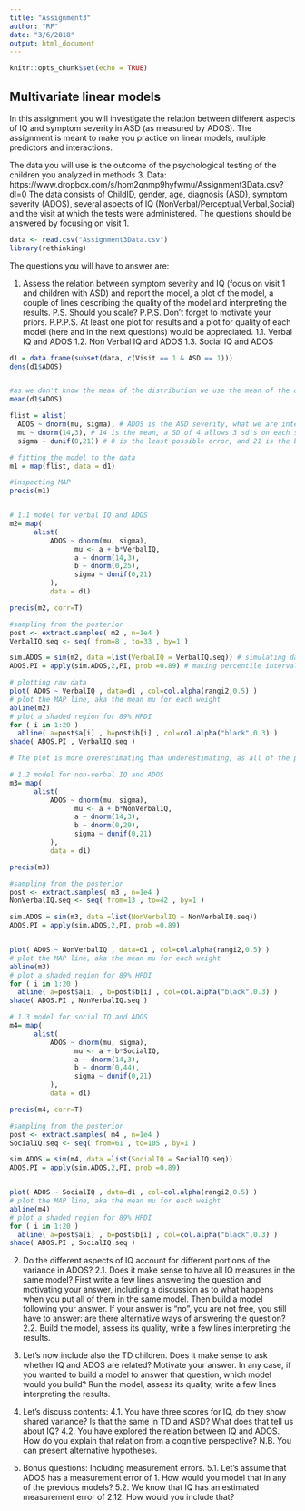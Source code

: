 ```yaml
---
title: "Assignment3"
author: "RF"
date: "3/6/2018"
output: html_document
---
```


```r
knitr::opts_chunk$set(echo = TRUE)
```

## Multivariate linear models

In this assignment you will investigate the relation between different aspects of IQ and symptom severity in ASD (as measured by ADOS). The assignment is meant to make you practice on linear models, multiple predictors and interactions.

The data you will use is the outcome of the psychological testing of the children you analyzed in methods 3.
Data: https://www.dropbox.com/s/hom2qnmp9hyfwmu/Assignment3Data.csv?dl=0
The data consists of ChildID, gender, age, diagnosis (ASD), symptom severity (ADOS), several aspects of IQ (NonVerbal/Perceptual,Verbal,Social) and the visit at which the tests were administered. The questions should be answered by focusing on visit 1.
```r
data <- read.csv("Assignment3Data.csv")
library(rethinking)
```

The questions you will have to answer are:

1. Assess the relation between symptom severity and IQ (focus on visit 1 and children with ASD) and report the model, a plot of the model, a couple of lines describing the quality of the model and interpreting the results. 
P.S. Should you scale? 
P.P.S. Don't forget to motivate your priors. 
P.P.P.S. At least one plot for results and a plot for quality of each model (here and in the next questions) would be appreciated.
1.1. Verbal IQ and ADOS
1.2. Non Verbal IQ and ADOS
1.3. Social IQ and ADOS
```r

d1 = data.frame(subset(data, c(Visit == 1 & ASD == 1)))
dens(d1$ADOS)


#as we don't know the mean of the distribution we use the mean of the outcome, as the best suggestion
mean(d1$ADOS)

flist = alist(
  ADOS ~ dnorm(mu, sigma), # ADOS is the ASD severity, what we are interested in
  mu ~ dnorm(14,3), # 14 is the mean, a SD of 4 allows 3 sd's on each side of the mean within the data
  sigma ~ dunif(0,21)) # 0 is the least possible error, and 21 is the biggest possible error of ADOS

# fitting the model to the data
m1 = map(flist, data = d1)

#inspecting MAP
precis(m1)


# 1.1 model for verbal IQ and ADOS
m2= map(
      alist(
          ADOS ~ dnorm(mu, sigma), 
                mu <- a + b*VerbalIQ, 
                a ~ dnorm(14,3), 
                b ~ dnorm(0,25), 
                sigma ~ dunif(0,21)
          ), 
          data = d1)

precis(m2, corr=T)

#sampling from the posterior
post <- extract.samples( m2 , n=1e4 )
VerbalIQ.seq <- seq( from=8 , to=33 , by=1 )

sim.ADOS = sim(m2, data =list(VerbalIQ = VerbalIQ.seq)) # simulating data for verbal IQ
ADOS.PI = apply(sim.ADOS,2,PI, prob =0.89) # making percentile intervals

# plotting raw data
plot( ADOS ~ VerbalIQ , data=d1 , col=col.alpha(rangi2,0.5) )
# plot the MAP line, aka the mean mu for each weight
abline(m2)
# plot a shaded region for 89% HPDI
for ( i in 1:20 )
  abline( a=post$a[i] , b=post$b[i] , col=col.alpha("black",0.3) )
shade( ADOS.PI , VerbalIQ.seq )

# The plot is more overestimating than underestimating, as all of the points above the lines are withing the 89% interval, but not all of the dots below are within the shade

# 1.2 model for non-verbal IQ and ADOS
m3= map(
      alist(
          ADOS ~ dnorm(mu, sigma), 
                mu <- a + b*NonVerbalIQ, 
                a ~ dnorm(14,3), 
                b ~ dnorm(0,29), 
                sigma ~ dunif(0,21)
          ), 
          data = d1)

precis(m3)

#sampling from the posterior
post <- extract.samples( m3 , n=1e4 )
NonVerbalIQ.seq <- seq( from=13 , to=42 , by=1 )

sim.ADOS = sim(m3, data =list(NonVerbalIQ = NonVerbalIQ.seq))
ADOS.PI = apply(sim.ADOS,2,PI, prob =0.89)


plot( ADOS ~ NonVerbalIQ , data=d1 , col=col.alpha(rangi2,0.5) )
# plot the MAP line, aka the mean mu for each weight
abline(m3)
# plot a shaded region for 89% HPDI
for ( i in 1:20 )
  abline( a=post$a[i] , b=post$b[i] , col=col.alpha("black",0.3) )
shade( ADOS.PI , NonVerbalIQ.seq )

# 1.3 model for social IQ and ADOS
m4= map(
      alist(
          ADOS ~ dnorm(mu, sigma), 
                mu <- a + b*SocialIQ, 
                a ~ dnorm(14,3), 
                b ~ dnorm(0,44), 
                sigma ~ dunif(0,21)
          ), 
          data = d1)

precis(m4, corr=T)

#sampling from the posterior
post <- extract.samples( m4 , n=1e4 )
SocialIQ.seq <- seq( from=61 , to=105 , by=1 )

sim.ADOS = sim(m4, data =list(SocialIQ = SocialIQ.seq))
ADOS.PI = apply(sim.ADOS,2,PI, prob =0.89)


plot( ADOS ~ SocialIQ , data=d1 , col=col.alpha(rangi2,0.5) )
# plot the MAP line, aka the mean mu for each weight
abline(m4)
# plot a shaded region for 89% HPDI
for ( i in 1:20 )
  abline( a=post$a[i] , b=post$b[i] , col=col.alpha("black",0.3) )
shade( ADOS.PI , SocialIQ.seq )
```

2. Do the different aspects of IQ account for different portions of the variance in ADOS? 
2.1. Does it make sense to have all IQ measures in the same model? First write a few lines answering the question and motivating your answer, including a discussion as to what happens when you put all of them in the same model. Then build a model following your answer. If your answer is "no", you are not free, you still have to answer: are there alternative ways of answering the question?
2.2. Build the model, assess its quality, write a few lines interpreting the results.

3. Let's now include also the TD children. Does it make sense to ask whether IQ and ADOS are related? Motivate your answer. In any case, if you wanted to build a model to answer that question, which model would you build? Run the model, assess its quality, write a few lines interpreting the results.

4. Let's discuss contents:
4.1. You have three scores for IQ, do they show shared variance? Is that the same in TD and ASD? What does that tell us about IQ?
4.2. You have explored the relation between IQ and ADOS. How do you explain that relation from a cognitive perspective? N.B. You can present alternative hypotheses.

5. Bonus questions: Including measurement errors. 
5.1. Let's assume that ADOS has a measurement error of 1. How would you model that in any of the previous models? 
5.2. We know that IQ has an estimated measurement error of 2.12. How would you include that? 


